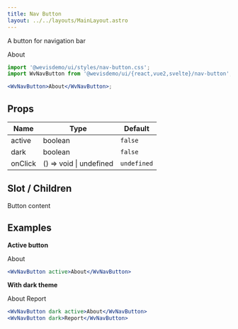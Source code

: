 ```yaml
---
title: Nav Button
layout: ../../layouts/MainLayout.astro
---
```



A button for navigation bar

<div class="not-prose component-preview">
<WvNavButton>About</WvNavButton>
</div>

```jsx
import '@wevisdemo/ui/styles/nav-button.css';
import WvNavButton from '@wevisdemo/ui/{react,vue2,svelte}/nav-button';

<WvNavButton>About</WvNavButton>;
```

## Props

| Name    | Type                    | Default     |
| ------- | ----------------------- | ----------- |
| active  | boolean                 | `false`     |
| dark    | boolean                 | `false`     |
| onClick | () => void \| undefined | `undefined` |

## Slot / Children

Button content

## Examples

**Active button**

<div class="not-prose component-preview">
<WvNavButton active>About</WvNavButton>
</div>

```jsx
<WvNavButton active>About</WvNavButton>
```

**With dark theme**

<div class="not-prose component-preview preview-dark">
<WvNavButton dark active>About</WvNavButton>
<WvNavButton dark>Report</WvNavButton>
</div>

```jsx
<WvNavButton dark active>About</WvNavButton>
<WvNavButton dark>Report</WvNavButton>
```

